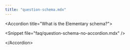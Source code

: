 ```yaml
---
title: "question-schema.mdx"
---
```


&lt;Accordion title="What is the Elementary schema?"&gt;

&lt;Snippet file="faq/question-schema-no-accordion.mdx" /&gt;

&lt;/Accordion&gt;
